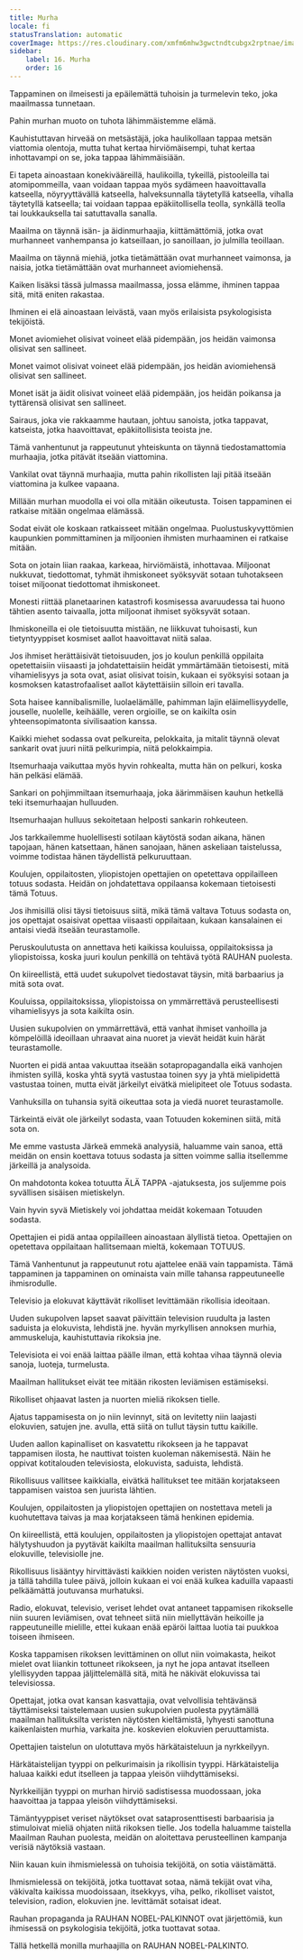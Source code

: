 ```yaml
---
title: Murha
locale: fi
statusTranslation: automatic
coverImage: https://res.cloudinary.com/xmfm6mhw3gwctndtcubgx2rptnae/image/upload/v1740337243/small_cover_educacion_fundamental_a051170f1c.webp
sidebar:
    label: 16. Murha
    order: 16
---
```

Tappaminen on ilmeisesti ja epäilemättä tuhoisin ja turmelevin teko, joka maailmassa tunnetaan.

Pahin murhan muoto on tuhota lähimmäistemme elämä.

Kauhistuttavan hirveää on metsästäjä, joka haulikollaan tappaa metsän viattomia olentoja, mutta tuhat kertaa hirviömäisempi, tuhat kertaa inhottavampi on se, joka tappaa lähimmäisiään.

Ei tapeta ainoastaan konekivääreillä, haulikoilla, tykeillä, pistooleilla tai atomipommeilla, vaan voidaan tappaa myös sydämeen haavoittavalla katseella, nöyryyttävällä katseella, halveksunnalla täytetyllä katseella, vihalla täytetyllä katseella; tai voidaan tappaa epäkiitollisella teolla, synkällä teolla tai loukkauksella tai satuttavalla sanalla.

Maailma on täynnä isän- ja äidinmurhaajia, kiittämättömiä, jotka ovat murhanneet vanhempansa jo katseillaan, jo sanoillaan, jo julmilla teoillaan.

Maailma on täynnä miehiä, jotka tietämättään ovat murhanneet vaimonsa, ja naisia, jotka tietämättään ovat murhanneet aviomiehensä.

Kaiken lisäksi tässä julmassa maailmassa, jossa elämme, ihminen tappaa sitä, mitä eniten rakastaa.

Ihminen ei elä ainoastaan leivästä, vaan myös erilaisista psykologisista tekijöistä.

Monet aviomiehet olisivat voineet elää pidempään, jos heidän vaimonsa olisivat sen sallineet.

Monet vaimot olisivat voineet elää pidempään, jos heidän aviomiehensä olisivat sen sallineet.

Monet isät ja äidit olisivat voineet elää pidempään, jos heidän poikansa ja tyttärensä olisivat sen sallineet.

Sairaus, joka vie rakkaamme hautaan, johtuu sanoista, jotka tappavat, katseista, jotka haavoittavat, epäkiitollisista teoista jne.

Tämä vanhentunut ja rappeutunut yhteiskunta on täynnä tiedostamattomia murhaajia, jotka pitävät itseään viattomina.

Vankilat ovat täynnä murhaajia, mutta pahin rikollisten laji pitää itseään viattomina ja kulkee vapaana.

Millään murhan muodolla ei voi olla mitään oikeutusta. Toisen tappaminen ei ratkaise mitään ongelmaa elämässä.

Sodat eivät ole koskaan ratkaisseet mitään ongelmaa. Puolustuskyvyttömien kaupunkien pommittaminen ja miljoonien ihmisten murhaaminen ei ratkaise mitään.

Sota on jotain liian raakaa, karkeaa, hirviömäistä, inhottavaa. Miljoonat nukkuvat, tiedottomat, tyhmät ihmiskoneet syöksyvät sotaan tuhotakseen toiset miljoonat tiedottomat ihmiskoneet.

Monesti riittää planetaarinen katastrofi kosmisessa avaruudessa tai huono tähtien asento taivaalla, jotta miljoonat ihmiset syöksyvät sotaan.

Ihmiskoneilla ei ole tietoisuutta mistään, ne liikkuvat tuhoisasti, kun tietyntyyppiset kosmiset aallot haavoittavat niitä salaa.

Jos ihmiset herättäisivät tietoisuuden, jos jo koulun penkillä oppilaita opetettaisiin viisaasti ja johdatettaisiin heidät ymmärtämään tietoisesti, mitä vihamielisyys ja sota ovat, asiat olisivat toisin, kukaan ei syöksyisi sotaan ja kosmoksen katastrofaaliset aallot käytettäisiin silloin eri tavalla.

Sota haisee kannibalismille, luolaelämälle, pahimman lajin eläimellisyydelle, jouselle, nuolelle, keihäälle, veren orgioille, se on kaikilta osin yhteensopimatonta sivilisaation kanssa.

Kaikki miehet sodassa ovat pelkureita, pelokkaita, ja mitalit täynnä olevat sankarit ovat juuri niitä pelkurimpia, niitä pelokkaimpia.

Itsemurhaaja vaikuttaa myös hyvin rohkealta, mutta hän on pelkuri, koska hän pelkäsi elämää.

Sankari on pohjimmiltaan itsemurhaaja, joka äärimmäisen kauhun hetkellä teki itsemurhaajan hulluuden.

Itsemurhaajan hulluus sekoitetaan helposti sankarin rohkeuteen.

Jos tarkkailemme huolellisesti sotilaan käytöstä sodan aikana, hänen tapojaan, hänen katsettaan, hänen sanojaan, hänen askeliaan taistelussa, voimme todistaa hänen täydellistä pelkuruuttaan.

Koulujen, oppilaitosten, yliopistojen opettajien on opetettava oppilailleen totuus sodasta. Heidän on johdatettava oppilaansa kokemaan tietoisesti tämä Totuus.

Jos ihmisillä olisi täysi tietoisuus siitä, mikä tämä valtava Totuus sodasta on, jos opettajat osaisivat opettaa viisaasti oppilaitaan, kukaan kansalainen ei antaisi viedä itseään teurastamolle.

Peruskoulutusta on annettava heti kaikissa kouluissa, oppilaitoksissa ja yliopistoissa, koska juuri koulun penkillä on tehtävä työtä RAUHAN puolesta.

On kiireellistä, että uudet sukupolvet tiedostavat täysin, mitä barbaarius ja mitä sota ovat.

Kouluissa, oppilaitoksissa, yliopistoissa on ymmärrettävä perusteellisesti vihamielisyys ja sota kaikilta osin.

Uusien sukupolvien on ymmärrettävä, että vanhat ihmiset vanhoilla ja kömpelöillä ideoillaan uhraavat aina nuoret ja vievät heidät kuin härät teurastamolle.

Nuorten ei pidä antaa vakuuttaa itseään sotapropagandalla eikä vanhojen ihmisten syillä, koska yhtä syytä vastustaa toinen syy ja yhtä mielipidettä vastustaa toinen, mutta eivät järkeilyt eivätkä mielipiteet ole Totuus sodasta.

Vanhuksilla on tuhansia syitä oikeuttaa sota ja viedä nuoret teurastamolle.

Tärkeintä eivät ole järkeilyt sodasta, vaan Totuuden kokeminen siitä, mitä sota on.

Me emme vastusta Järkeä emmekä analyysiä, haluamme vain sanoa, että meidän on ensin koettava totuus sodasta ja sitten voimme sallia itsellemme järkeillä ja analysoida.

On mahdotonta kokea totuutta ÄLÄ TAPPA -ajatuksesta, jos suljemme pois syvällisen sisäisen mietiskelyn.

Vain hyvin syvä Mietiskely voi johdattaa meidät kokemaan Totuuden sodasta.

Opettajien ei pidä antaa oppilailleen ainoastaan älyllistä tietoa. Opettajien on opetettava oppilaitaan hallitsemaan mieltä, kokemaan TOTUUS.

Tämä Vanhentunut ja rappeutunut rotu ajattelee enää vain tappamista. Tämä tappaminen ja tappaminen on ominaista vain mille tahansa rappeutuneelle ihmisrodulle.

Televisio ja elokuvat käyttävät rikolliset levittämään rikollisia ideoitaan.

Uuden sukupolven lapset saavat päivittäin television ruudulta ja lasten saduista ja elokuvista, lehdistä jne. hyvän myrkyllisen annoksen murhia, ammuskeluja, kauhistuttavia rikoksia jne.

Televisiota ei voi enää laittaa päälle ilman, että kohtaa vihaa täynnä olevia sanoja, luoteja, turmelusta.

Maailman hallitukset eivät tee mitään rikosten leviämisen estämiseksi.

Rikolliset ohjaavat lasten ja nuorten mieliä rikoksen tielle.

Ajatus tappamisesta on jo niin levinnyt, sitä on levitetty niin laajasti elokuvien, satujen jne. avulla, että siitä on tullut täysin tuttu kaikille.

Uuden aallon kapinalliset on kasvatettu rikokseen ja he tappavat tappamisen ilosta, he nauttivat toisten kuoleman näkemisestä. Näin he oppivat kotitalouden televisiosta, elokuvista, saduista, lehdistä.

Rikollisuus vallitsee kaikkialla, eivätkä hallitukset tee mitään korjatakseen tappamisen vaistoa sen juurista lähtien.

Koulujen, oppilaitosten ja yliopistojen opettajien on nostettava meteli ja kuohutettava taivas ja maa korjatakseen tämä henkinen epidemia.

On kiireellistä, että koulujen, oppilaitosten ja yliopistojen opettajat antavat hälytyshuudon ja pyytävät kaikilta maailman hallituksilta sensuuria elokuville, televisiolle jne.

Rikollisuus lisääntyy hirvittävästi kaikkien noiden veristen näytösten vuoksi, ja tällä tahdilla tulee päivä, jolloin kukaan ei voi enää kulkea kaduilla vapaasti pelkäämättä joutuvansa murhatuksi.

Radio, elokuvat, televisio, veriset lehdet ovat antaneet tappamisen rikokselle niin suuren leviämisen, ovat tehneet siitä niin miellyttävän heikoille ja rappeutuneille mielille, ettei kukaan enää epäröi laittaa luotia tai puukkoa toiseen ihmiseen.

Koska tappamisen rikoksen levittäminen on ollut niin voimakasta, heikot mielet ovat liiankin tottuneet rikokseen, ja nyt he jopa antavat itselleen ylellisyyden tappaa jäljittelemällä sitä, mitä he näkivät elokuvissa tai televisiossa.

Opettajat, jotka ovat kansan kasvattajia, ovat velvollisia tehtävänsä täyttämiseksi taistelemaan uusien sukupolvien puolesta pyytämällä maailman hallituksilta veristen näytösten kieltämistä, lyhyesti sanottuna kaikenlaisten murhia, varkaita jne. koskevien elokuvien peruuttamista.

Opettajien taistelun on ulotuttava myös härkätaisteluun ja nyrkkeilyyn.

Härkätaistelijan tyyppi on pelkurimaisin ja rikollisin tyyppi. Härkätaistelija haluaa kaikki edut itselleen ja tappaa yleisön viihdyttämiseksi.

Nyrkkeilijän tyyppi on murhan hirviö sadistisessa muodossaan, joka haavoittaa ja tappaa yleisön viihdyttämiseksi.

Tämäntyyppiset veriset näytökset ovat sataprosenttisesti barbaarisia ja stimuloivat mieliä ohjaten niitä rikoksen tielle. Jos todella haluamme taistella Maailman Rauhan puolesta, meidän on aloitettava perusteellinen kampanja verisiä näytöksiä vastaan.

Niin kauan kuin ihmismielessä on tuhoisia tekijöitä, on sotia väistämättä.

Ihmismielessä on tekijöitä, jotka tuottavat sotaa, nämä tekijät ovat viha, väkivalta kaikissa muodoissaan, itsekkyys, viha, pelko, rikolliset vaistot, television, radion, elokuvien jne. levittämät sotaisat ideat.

Rauhan propaganda ja RAUHAN NOBEL-PALKINNOT ovat järjettömiä, kun ihmisessä on psykologisia tekijöitä, jotka tuottavat sotaa.

Tällä hetkellä monilla murhaajilla on RAUHAN NOBEL-PALKINTO.

